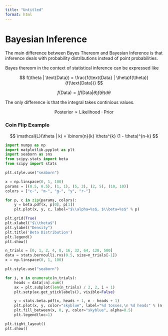 ```yaml
---
title: "Untitled"
format: html
---
```


# Bayesian Inference

The main difference between Bayes Thereom and Bayesian Inference is that inference deals with probability distributions instead of point probabilities.

Bayes thereom in the context of statistical inference can be expressed like

$$
f(\theta | \text{Data}) = \frac{f(\text{Data} | \theta)f(\theta)}{f(\text{Data})}
$$

$$
f(\text{Data}) = \int f(\text{Data} | \theta)f(\theta) d \theta
$$

The only difference is that the integral takes continious values.

$$
\text{Posterior} \propto \text{Likelihood} \cdot \text{Prior}
$$

### Coin Flip Example

$$
\mathcal{L}(\theta | k) = \binom{n}{k} \theta^{k} (1 - \theta)^{n-k}
$$

```python
import numpy as np
import matplotlib.pyplot as plt
import seaborn as sns
from scipy.stats import beta
from scipy import stats

plt.style.use("seaborn")
```

```python
x = np.linspace(0, 1, 100)
params = [(0.5, 0.5), (1, 1), (5, 3), (2, 5), (10, 10)]
colors = ["c-", "m-", "g-", "y", "r-"]

for p, c in zip(params, colors):
	y = beta.pdf(x, p[0], p[1])
	plt.plot(x, y, c, label="$\\alpha=%s$, $\\beta=%s$" % p)

plt.grid(True)
plt.xlabel("$\\theta$")
plt.ylabel("Density")
plt.title('Beta Distribution')
plt.legend()
plt.show()
```

```python
n_trials = [0, 1, 2, 4, 8, 16, 32, 64, 128, 500]
data = stats.bernoulli.rvs(0.5, size=n_trials[-1])
x = np.linspace(0, 1, 100)

plt.style.use("seaborn")

for i, n in enumerate(n_trials):
	heads = data[:n].sum()
	ax = plt.subplot(len(n_trials) / 2, 2, i + 1)
	plt.setp(ax.get_yticklabels(), visible=False)

	y = stats.beta.pdf(x, heads + 1, n - heads + 1)
	plt.plot(x, y, color="skyblue", label="%d tosses,\n %d heads" % (n, heads))
	plt.fill_between(x, 0, y, color="skyblue", alpha=0.5)
	plt.legend(loc=1)

plt.tight_layout()
plt.show()
```

```python

```

```python

```